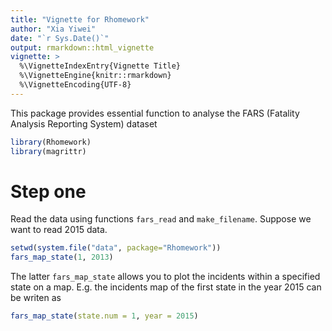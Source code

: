 ```yaml
---
title: "Vignette for Rhomework"
author: "Xia Yiwei"
date: "`r Sys.Date()`"
output: rmarkdown::html_vignette
vignette: >
  %\VignetteIndexEntry{Vignette Title}
  %\VignetteEngine{knitr::rmarkdown}
  %\VignetteEncoding{UTF-8}
---
```


This package provides essential function to analyse the FARS (Fatality Analysis Reporting System) dataset

```r
library(Rhomework)
library(magrittr)
```

# Step one
Read the data using functions `fars_read` and `make_filename`.
Suppose we want to read 2015 data.


```r
setwd(system.file("data", package="Rhomework"))
fars_map_state(1, 2013)
```


The latter `fars_map_state` allows you to plot the incidents within a specified state on a map. 
E.g. the incidents map of the first state in the year 2015 can be writen as


```r
fars_map_state(state.num = 1, year = 2015)
```



